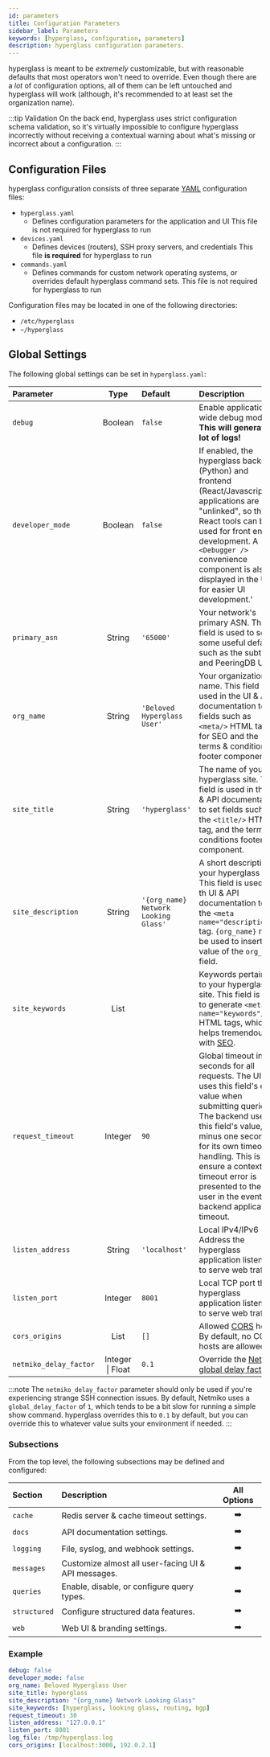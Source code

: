 ```yaml
---
id: parameters
title: Configuration Parameters
sidebar_label: Parameters
keywords: [hyperglass, configuration, parameters]
description: hyperglass configuration parameters.
---
```



hyperglass is meant to be _extremely_ customizable, but with reasonable defaults that most operators won't need to override. Even though there are a _lot_ of configuration options, all of them can be left untouched and hyperglass will work (although, it's recommended to at least set the organization name).

:::tip Validation
On the back end, hyperglass uses strict configuration schema validation, so it's virtually impossible to configure hyperglass incorrectly without receiving a contextual warning about what's missing or incorrect about a configuration.
:::

## Configuration Files

hyperglass configuration consists of three separate [YAML](https://yaml.org/) configuration files:

- `hyperglass.yaml`
  - Defines configuration parameters for the application and UI
    <MiniNote>This file is not required for hyperglass to run</MiniNote>
- `devices.yaml`
  - Defines devices (routers), SSH proxy servers, and credentials
    <MiniNote>
      This file <strong>is required</strong> for hyperglass to run
    </MiniNote>
- `commands.yaml`
  - Defines commands for custom network operating systems, or overrides default hyperglass command sets.
    <MiniNote>This file is not required for hyperglass to run</MiniNote>

Configuration files may be located in one of the following directories:

- `/etc/hyperglass`
- `~/hyperglass`

## Global Settings

The following global settings can be set in `hyperglass.yaml`:

| Parameter              |       Type       | Default                              | Description                                                                                                                                                                                                                                                                                                             |
| :--------------------- | :--------------: | :----------------------------------- | :---------------------------------------------------------------------------------------------------------------------------------------------------------------------------------------------------------------------------------------------------------------------------------------------------------------------- |
| `debug`                |     Boolean      | `false`                              | Enable application-wide debug mode. **This will generate a lot of logs!**                                                                                                                                                                                                                                               |
| `developer_mode`       |     Boolean      | `false`                              | If enabled, the hyperglass backend (Python) and frontend (React/Javascript) applications are "unlinked", so that React tools can be used for front end development. A `<Debugger />` convenience component is also displayed in the UI for easier UI development.'                                                      |
| `primary_asn`          |      String      | `'65000'`                            | Your network's primary ASN. This field is used to set some useful defaults such as the subtitle and PeeringDB URL.                                                                                                                                                                                                      |
| `org_name`             |      String      | `'Beloved Hyperglass User'`          | Your organization's name. This field is used in the UI & API documentation to set fields such as `<meta/>` HTML tags for SEO and the terms & conditions footer component.                                                                                                                                               |
| `site_title`           |      String      | `'hyperglass'`                       | The name of your hyperglass site. This field is used in the UI & API documentation to set fields such as the `<title/>` HTML tag, and the terms & conditions footer component.                                                                                                                                          |
| `site_description`     |      String      | `'{org_name} Network Looking Glass'` | A short description of your hyperglass site. This field is used in th UI & API documentation to set the `<meta name="description"/>` tag. `{org_name}` may be used to insert the value of the `org_name` field.                                                                                                         |
| `site_keywords`        |       List       |                                      | Keywords pertaining to your hyperglass site. This field is used to generate `<meta name="keywords"/>` HTML tags, which helps tremendously with [SEO](https://support.google.com/webmasters/answer/7451184).                                                                                                             |
| `request_timeout`      |     Integer      | `90`                                 | Global timeout in seconds for all requests. The UI uses this field's exact value when submitting queries. The backend uses this field's value, minus one second, for its own timeout handling. This is to ensure a contextual timeout error is presented to the end user in the event of a backend application timeout. |
| `listen_address`       |      String      | `'localhost'`                        | Local IPv4/IPv6 Address the hyperglass application listens on to serve web traffic.                                                                                                                                                                                                                                     |
| `listen_port`          |     Integer      | `8001`                               | Local TCP port the hyperglass application listens on to serve web traffic.                                                                                                                                                                                                                                              |
| `cors_origins`         |       List       | `[]`                                 | Allowed [CORS](https://developer.mozilla.org/docs/Web/HTTP/CORS) hosts. By default, no CORS hosts are allowed.                                                                                                                                                                                                          |
| `netmiko_delay_factor` | Integer \| Float | `0.1`                                | Override the [Netmiko global delay factor](https://ktbyers.github.io/netmiko/docs/netmiko/index.html).                                                                                                                                                                                                                  |

:::note
The `netmiko_delay_factor` parameter should only be used if you're experiencing strange SSH connection issues. By default, Netmiko uses a `global_delay_factor` of `1`, which tends to be a bit slow for running a simple show command. hyperglass overrides this to `0.1` by default, but you can override this to whatever value suits your environment if needed.
:::

### Subsections

From the top level, the following subsections may be defined and configured:

| Section      | Description                                         |                  All Options                  |
| :----------- | :-------------------------------------------------- | :-------------------------------------------: |
| `cache`      | Redis server & cache timeout settings.              | <PageLink to="response-caching">➡️</PageLink> |
| `docs`       | API documentation settings.                         |     <PageLink to="rest-api">➡️</PageLink>     |
| `logging`    | File, syslog, and webhook settings.                 |     <PageLink to="logging">➡️</PageLink>      |
| `messages`   | Customize almost all user-facing UI & API messages. |     <PageLink to="messages">➡️</PageLink>     |
| `queries`    | Enable, disable, or configure query types.          |  <PageLink to="query-settings">➡️</PageLink>  |
| `structured` | Configure structured data features.                 |   <PageLink to="table-output">➡️</PageLink>   |
| `web`        | Web UI & branding settings.                         | <PageLink to="ui/configuration">➡️</PageLink> |

### Example

```yaml title="hyperglass.yaml"
debug: false
developer_mode: false
org_name: Beloved Hyperglass User
site_title: hyperglass
site_description: "{org_name} Network Looking Glass"
site_keywords: [hyperglass, looking glass, routing, bgp]
request_timeout: 30
listen_address: "127.0.0.1"
listen_port: 8001
log_file: /tmp/hyperglass.log
cors_origins: [localhost:3000, 192.0.2.1]
```
